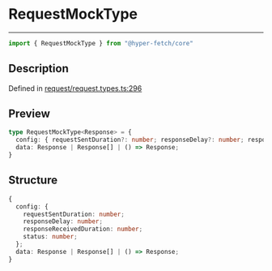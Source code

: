 

# RequestMockType

<div class="api-docs__separator" data-reactroot="">

---

</div><div class="api-docs__import" data-reactroot="">

```ts
import { RequestMockType } from "@hyper-fetch/core"
```

</div><div class="api-docs__section">

## Description

</div><div class="api-docs__description"><span class="api-docs__do-not-parse">



</span></div><p class="api-docs__definition">

Defined in [request/request.types.ts:296](https://github.com/BetterTyped/hyper-fetch/blob/c44d728f/packages/core/src/request/request.types.ts#L296)

</p><div class="api-docs__section">

## Preview

</div><div class="api-docs__preview type">

```ts
type RequestMockType<Response> = {
  config: { requestSentDuration?: number; responseDelay?: number; responseReceivedDuration?: number; status?: number }; 
  data: Response | Response[] | () => Response; 
}
```

</div><div class="api-docs__section">

## Structure

</div><div class="api-docs__returns">

```ts
{
  config: {
    requestSentDuration: number;
    responseDelay: number;
    responseReceivedDuration: number;
    status: number;
  };
  data: Response | Response[] | () => Response;
}
```

</div>